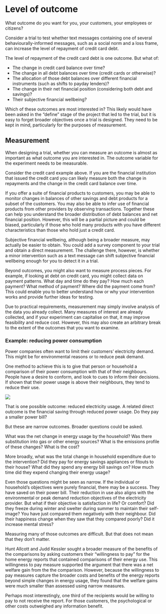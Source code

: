 # Level of outcome

What outcome do you want for you, your customers, your employees or citizens?

Consider a trial to test whether text messages containing one of several behaviourally-informed messages, such as a social norm and a loss frame, can increase the level of repayment of credit card debt.

The level of repayment of the credit card debt is one outcome. But what of:

-   The change in credit card balance over time?
-   The change in all debt balances over time (credit cards or otherwise)?
-   The allocation of those debt balances over different financial instruments (such as shifts to payday lenders)?
-   The change in their net financial position (considering both debt and savings)?
-   Their subjective financial wellbeing?

Which of these outcomes are most interested in? This likely would have been asked in the "define" stage of the project that led to the trial, but it is easy to forget broader objectives once a trial is designed. They need to be kept in mind, particularly for the purposes of measurement.

## Measurement

When designing a trial, whether you can measure an outcome is almost as important as what outcome you are interested in. The outcome variable for the experiment needs to be measurable.

Consider the credit card example above. If you are the financial institution that issued the credit card you can likely measure both the change in repayments and the change in the credit card balance over time.

If you offer a suite of financial products to customers, you may be able to monitor changes in balances of other savings and debt products for a subset of the customers. You may also be able to infer use of financial products from other providers by observing transactions. Together these can help you understand the broader distribution of debt balances and net financial position. However, this will be a partial picture and could be biased, particularly if those who hold many products with you have different characteristics than those who hold just a credit card.

Subjective financial wellbeing, although being a broader measure, may actually be easier to obtain. You could add a survey component to your trial and obtain a direct measurement. The challenge there, however, is whether a minor intervention such as a text message can shift subjective financial wellbeing enough for you to detect it in a trial.

Beyond outcomes, you might also want to measure process pieces. For example, if looking at debt on credit card, you might collect data on payment patterns. What day and time do they pay? How much each payment? What method of payment? Where did the payment come from? This could enable you to better understand how or why your intervention works and provide further ideas for testing.

Due to practical requirements, measurement may simply involve analysis of the data you already collect. Many measures of interest are already collected, and if your experiment can capitalise on that, it may improve feasibility and reduce cost. However, this may also create an arbitrary break to the extent of the outcomes that you want to examine.

### Example: reducing power consumption

Power companies often want to limit their customers' electricity demand. This might be for environmental reasons or to reduce peak demand.

One method to achieve this is to give that person or household a comparison of their power consumption with that of their neighbours. People have a desire to conform, and look to cues to inform their decisions. If shown that their power usage is above their neighbours, they tend to reduce their use.

![](img/power.jpg)

That is one possible outcome: reduced electricity usage. A related direct outcome is the financial saving through reduced power usage. Do they pay a smaller power bill?

But these are narrow outcomes. Broader questions could be asked.

What was the net change in energy usage by the household? Was there substitution into gas or other energy sources? What is the emissions profile of these changes? What is the cost?

More broadly, what was the total change in household expenditure due to the intervention? Did they pay for energy savings appliances or fitouts to their house? What did they spend any energy bill savings on? How much time did they expend changing their energy usage?

Even those questions might be seen as narrow. If the individual or household's objectives were purely financial, there may be a success. They have saved on their power bill. Their reduction in use also aligns with the environmental or peak demand reduction objectives of the electricity provider. But what if their objective is satisfaction in life? Or comfort? Did they freeze during winter and swelter during summer to maintain their self-image? You have just compared them negatively with their neighbour. Did their happiness change when they saw that they compared poorly? Did it increase mental stress?

Measuring many of those outcomes are difficult. But that does not mean that they don't matter.

Hunt Allcott and Judd Kessler sought a broader measure of the benefits of the comparisons by asking customers their "willingness to pay" for the home energy reports that contained comparisons of their energy use. This willingness to pay measure supported the argument that there was a net welfare gain from the the comparison. However, because the willingness to pay measures capture the broader costs and benefits of the energy reports beyond simple changes in energy usage, they found that the welfare gains were much smaller than assessed using narrow measures.

Perhaps most interestingly, one third of the recipients would be willing to pay to not receive the report. For those customers, the psychological or other costs outweighed any information benefit.